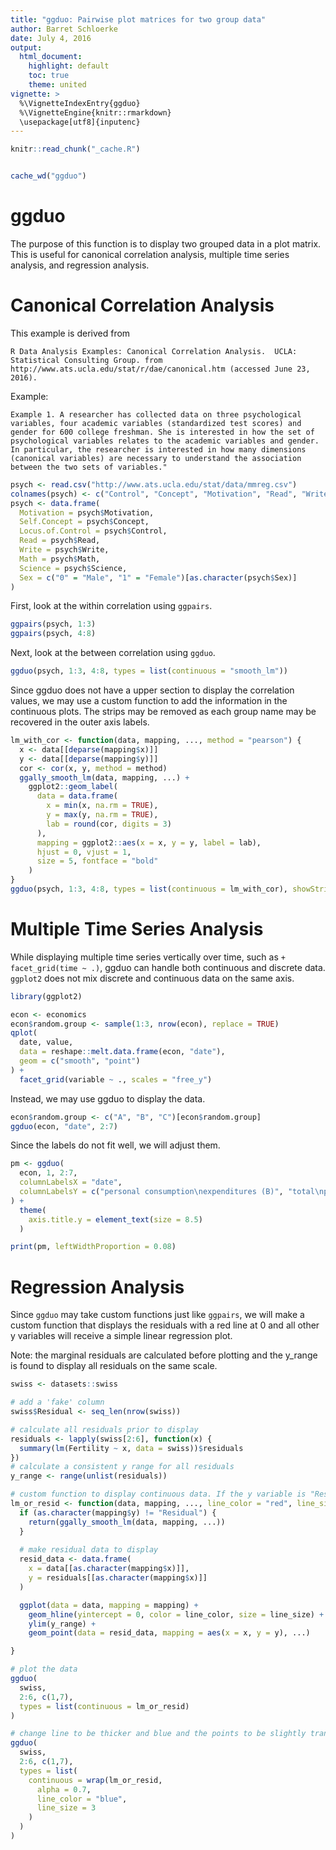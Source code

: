 ```yaml
---
title: "ggduo: Pairwise plot matrices for two group data"
author: Barret Schloerke
date: July 4, 2016
output:
  html_document:
    highlight: default
    toc: true
    theme: united
vignette: >
  %\VignetteIndexEntry{ggduo}
  %\VignetteEngine{knitr::rmarkdown}
  \usepackage[utf8]{inputenc}
---
```


```r
knitr::read_chunk("_cache.R")
```
```r
```
```r
cache_wd("ggduo")
```

# ggduo

The purpose of this function is to display two grouped data in a plot matrix.  This is useful for canonical correlation analysis, multiple time series analysis, and regression analysis.

# Canonical Correlation Analysis

This example is derived from 

```
R Data Analysis Examples: Canonical Correlation Analysis.  UCLA: Statistical Consulting Group. from http://www.ats.ucla.edu/stat/r/dae/canonical.htm (accessed June 23, 2016).
```
Example: 
```
Example 1. A researcher has collected data on three psychological variables, four academic variables (standardized test scores) and gender for 600 college freshman. She is interested in how the set of psychological variables relates to the academic variables and gender. In particular, the researcher is interested in how many dimensions (canonical variables) are necessary to understand the association between the two sets of variables."
```

```r
psych <- read.csv("http://www.ats.ucla.edu/stat/data/mmreg.csv")
colnames(psych) <- c("Control", "Concept", "Motivation", "Read", "Write", "Math", "Science", "Sex")
psych <- data.frame(
  Motivation = psych$Motivation,
  Self.Concept = psych$Concept,
  Locus.of.Control = psych$Control,
  Read = psych$Read,
  Write = psych$Write,
  Math = psych$Math,
  Science = psych$Science,
  Sex = c("0" = "Male", "1" = "Female")[as.character(psych$Sex)]
)
```

First, look at the within correlation using ``ggpairs``.

```r
ggpairs(psych, 1:3)
ggpairs(psych, 4:8)
```

Next, look at the between correlation using ``ggduo``.

```r
ggduo(psych, 1:3, 4:8, types = list(continuous = "smooth_lm"))
```

Since ggduo does not have a upper section to display the correlation values, we may use a custom function to add the information in the continuous plots.  The strips may be removed as each group name may be recovered in the outer axis labels.

```r
lm_with_cor <- function(data, mapping, ..., method = "pearson") {
  x <- data[[deparse(mapping$x)]]
  y <- data[[deparse(mapping$y)]]
  cor <- cor(x, y, method = method)
  ggally_smooth_lm(data, mapping, ...) +
    ggplot2::geom_label(
      data = data.frame(
        x = min(x, na.rm = TRUE),
        y = max(y, na.rm = TRUE),
        lab = round(cor, digits = 3)
      ),
      mapping = ggplot2::aes(x = x, y = y, label = lab),
      hjust = 0, vjust = 1,
      size = 5, fontface = "bold"
    )
}
ggduo(psych, 1:3, 4:8, types = list(continuous = lm_with_cor), showStrips = FALSE)
```


# Multiple Time Series Analysis

While displaying multiple time series vertically over time, such as ``+ facet_grid(time ~ .)``, ggduo can handle both continuous and discrete data.  `ggplot2` does not mix discrete and continuous data on the same axis.


```r
library(ggplot2)

econ <- economics
econ$random.group <- sample(1:3, nrow(econ), replace = TRUE)
qplot(
  date, value, 
  data = reshape::melt.data.frame(econ, "date"), 
  geom = c("smooth", "point")
) + 
  facet_grid(variable ~ ., scales = "free_y")
```

Instead, we may use ggduo to display the data.

```r
econ$random.group <- c("A", "B", "C")[econ$random.group]
ggduo(econ, "date", 2:7)
```

Since the labels do not fit well, we will adjust them.

```r
pm <- ggduo(
  econ, 1, 2:7,
  columnLabelsX = "date",
  columnLabelsY = c("personal consumption\nexpenditures (B)", "total\npopulation (K)", "personal savings\nrate %", "median duration of\nunemployment (week)", "number of\nunemployed (K)", "random\ngroup")
) + 
  theme(
    axis.title.y = element_text(size = 8.5)
  )

print(pm, leftWidthProportion = 0.08)
```


# Regression Analysis

Since ``ggduo`` may take custom functions just like ``ggpairs``, we will make a custom function that displays the residuals with a red line at 0 and all other y variables will receive a simple linear regression plot. 

Note: the marginal residuals are calculated before plotting and the y_range is found to display all residuals on the same scale.

```r
swiss <- datasets::swiss

# add a 'fake' column
swiss$Residual <- seq_len(nrow(swiss))

# calculate all residuals prior to display
residuals <- lapply(swiss[2:6], function(x) {
  summary(lm(Fertility ~ x, data = swiss))$residuals
})
# calculate a consistent y range for all residuals
y_range <- range(unlist(residuals))

# custom function to display continuous data. If the y variable is "Residual", do custom work.
lm_or_resid <- function(data, mapping, ..., line_color = "red", line_size = 1) {
  if (as.character(mapping$y) != "Residual") {
    return(ggally_smooth_lm(data, mapping, ...))
  }
  
  # make residual data to display
  resid_data <- data.frame(
    x = data[[as.character(mapping$x)]],
    y = residuals[[as.character(mapping$x)]]
  )

  ggplot(data = data, mapping = mapping) +
    geom_hline(yintercept = 0, color = line_color, size = line_size) +
    ylim(y_range) +
    geom_point(data = resid_data, mapping = aes(x = x, y = y), ...)

}

# plot the data
ggduo(
  swiss, 
  2:6, c(1,7), 
  types = list(continuous = lm_or_resid)
)

# change line to be thicker and blue and the points to be slightly transparent
ggduo(
  swiss, 
  2:6, c(1,7), 
  types = list(
    continuous = wrap(lm_or_resid, 
      alpha = 0.7,
      line_color = "blue", 
      line_size = 3
    )
  )
)


```
